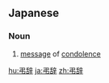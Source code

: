 ==Japanese==
{{ja-kanjitab|ちょう|じ|yomi=o}}

===Noun===
{{ja-noun|ちょうじ}}

# [[message]] of [[condolence]]

[[hu:弔辞]]
[[ja:弔辞]]
[[zh:弔辞]]